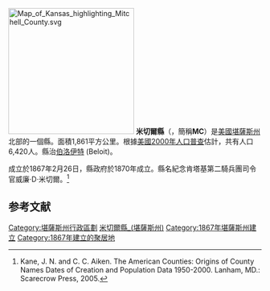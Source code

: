 {{noteTA
|T=zh-hans:米切尔县 (堪萨斯州);zh-hk:米切爾縣 (堪薩斯州);zh-tw:米切爾郡 (堪薩斯州);
}}
{{Otheruses|米切爾縣|subject=美國堪薩斯州的一個縣|other=同名的縣}}
[[File:Map_of_Kansas_highlighting_Mitchell_County.svg|250px]]
'''米切爾縣'''（{{lang-en|Mitchell County}}，簡稱'''MC'''）是[[美國|美國]][[堪薩斯州|堪薩斯州]]北部的一個縣。面積1,861平方公里。根據[[美國2000年人口普查|美國2000年人口普查]]估計，共有人口6,420人。縣治[[伯洛伊特_(堪薩斯州)|伯洛伊特]] (Beloit)。

成立於1867年2月26日，縣政府於1870年成立。縣名紀念肯塔基第二騎兵團司令官威廉·D·米切爾。<ref>Kane, J. N. and C. C. Aiken. The American Counties: Origins of County Names Dates of Creation and Population Data 1950-2000. Lanham, MD.: Scarecrow Press, 2005. </ref>

==参考文献==
{{reflist}}

{{米切爾縣 (堪薩斯州)}}

{{DEFAULTSORT:Mitchell County, Kansas}}
[[Category:堪薩斯州行政區劃|Category:堪薩斯州行政區劃]]
[[Category:米切爾縣_(堪薩斯州)|]]
[[Category:1867年堪薩斯州建立|Category:1867年堪薩斯州建立]]
[[Category:1867年建立的聚居地|Category:1867年建立的聚居地]]